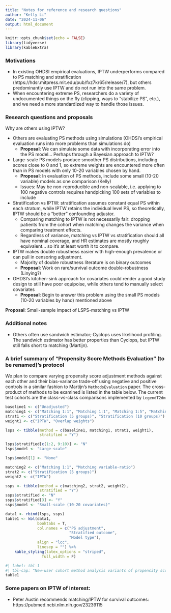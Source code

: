 ```yaml
---
title: "Notes for reference and research questions"
author: "Kelly Li"
date: "2024-11-06"
output: html_document
---
```


```r
knitr::opts_chunk$set(echo = FALSE)
library(tidyverse)
library(kableExtra)
```

### Motivations 

  - In existing OHDSI empirical evaluations, IPTW underperforms compared to PS matching and stratification (https://hdsr.mitpress.mit.edu/pub/fxz7kr65/release/7), but others predominantly use IPTW and do not run into the same problem.
  - When encountering extreme PS, researchers do a variety of undocumented things on the fly (clipping, ways to "stabilize PS", etc.), and we need a more standardized way to handle those issues.

### Research questions and proposals
Why are others using IPTW?

  - Others are evaluating PS methods using simulations (OHDSI's empirical evaluation runs into more problems than simulations do)
    * **Proposal**: We can simulate some data with incorporating error into the PS model... Perhaps through a Bayesian approach to IPTW?
  - Large-scale PS models produce smoother PS distributions, including scores close to 0 and 1, so extreme weights are encountered more often than in PS models with only 10-20 variables chosen by hand.
    * **Proposal**: In evaluation of PS methods, include some small (10-20 variable) models as one comparison (Kelly)
    * Issues: May be non-reproducible and non-scalable, i.e. applying to 100 negative controls requires handpicking 100 sets of variables to include
  - Stratification vs IPTW: stratification assumes constant equal PS within each stratum, while IPTW retains the individual level PS, so theoretically, IPTW should be a "better" confounding adjustor.
    * Comparing matching to IPTW is not necessarily fair: dropping patients from the cohort when matching changes the variance when comparing treatment effects.
    * Regardless of variance, matching vs IPTW vs stratification should all have nominal coverage, and HR estimates are mostly roughly equivalent... so it's at least worth it to compare.
  - IPTW makes double robustness easier with high-enough prevalence or can pull in censoring adjustment.
    * Majority of double robustness literature is on binary outcomes
    * **Proposal**: Work on rare/survival outcome double-robustness (Linying?)
  - OHDSI's kitchen-sink approach for covariates could render a good study design to still have poor equipoise, while others tend to manually select covariates
    * **Proposal**: Begin to answer this problem using the small PS models (10-20 variables by hand) mentioned above
  
**Proposal**: Small-sample impact of LSPS-matching vs IPTW

### Additional notes
  - Others often use sandwich estimator; Cyclops uses likelihood profiling.
    The sandwich estimator has better properties than Cyclops, but IPTW still falls short to matching (Martijn).
    
### A brief summary of "Propensity Score Methods Evaluation" (to be renamed)'s protocol

We plan to compare varying propensity score adjustment methods against each other and their bias-variance trade-off using negative and positive controls in a similar fashion to Martijn's `MethodsEvaluation` paper.
The cross-product of methods to be examined is listed in the table below.
The current test cohorts are the class-vs-class comparisons implemented by `LegendT2dm`

```r
baseline1 <- c("Unadjusted")
matching1 <- c("Matching 1:1", "Matching 1:1", "Matching 1:5", "Matching 1:10", "Matching variable-ratio")
strat1 <- c("Stratification (5 groups)", "Stratification (10 groups)")
weight1 <- c("IPTW", "Overlap weights")

lsps <- tibble(method = c(baseline1, matching1, strat1, weight1),
               stratified = "Y")

lsps$stratified[c(1:2, 9:10)] <- "N"
lsps$model <- "Large-scale"

lsps$model[1] <- "None"

matching2 <- c("Matching 1:1", "Matching variable-ratio")
strat2 <- c("Stratification (5 groups)")
weight2 <- c("IPTW")

ssps <- tibble(method = c(matching2, strat2, weight2),
               stratified = "Y")
ssps$stratified <- "N"
ssps$stratified[3] <- "Y"
ssps$model <- "Small-scale (10-20 covariates)"

data1 <- rbind(lsps, ssps)
table1 <- kbl(data1,
              booktabs = T,
              col.names = c("PS adjustment",
                            "Stratified outcome",
                            "Model type"),
              align = "lcc",
              linesep = "") %>% 
    kable_styling(latex_options = "striped",
                full_width = F) 

```

```r
#| label: tbl-1
#| tbl-cap: "New-user cohort method analysis variants of propensity score adjustment and outcome model specifications"
table1
```

### Some papers on IPTW of interest:
  - Peter Austin recommends matching/IPTW for survival outcomes: https://pubmed.ncbi.nlm.nih.gov/23239115
  